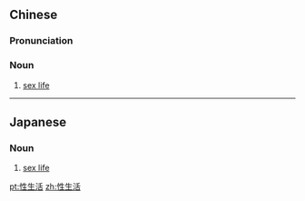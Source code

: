 ==Chinese==
{{zh-forms|type=12}}

===Pronunciation===
{{zh-pron
|m=xìngshēnghuó
|c=sing3 sang1 wut6
|cat=n
}}

===Noun===
{{zh-noun}}

# [[sex life]]

{{zh-cat|Sex}}

----

==Japanese==
{{ja-kanjitab|せい|せい|かつ|yomi=on}}

===Noun===
{{ja-noun|せいせいかつ}}

# [[sex life]]

[[pt:性生活]]
[[zh:性生活]]